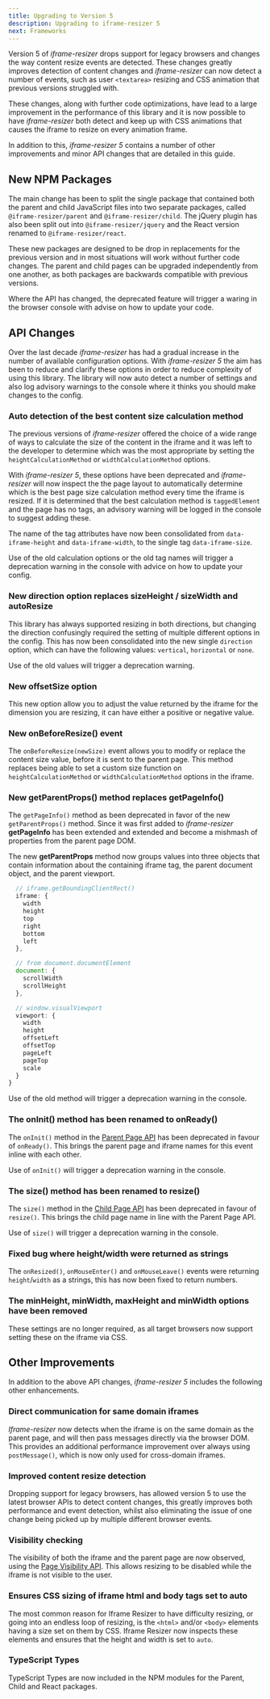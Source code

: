 ```yaml
---
title: Upgrading to Version 5
description: Upgrading to iframe-resizer 5
next: Frameworks
---
```



Version 5 of _iframe-resizer_ drops support for legacy browsers and changes the way content resize events are detected. These changes greatly improves detection of content changes and _iframe-resizer_ can now detect a number of events, such as user `<textarea>` resizing and CSS animation that previous versions struggled with.

These changes, along with further code optimizations, have lead to a large improvement in the performance of this library and it is now possible to have _iframe-resizer_ both detect and keep up with CSS animations that causes the iframe to resize on every animation frame.

In addition to this, _iframe-resizer 5_ contains a number of other improvements and minor API changes that are detailed in this guide.

## New NPM Packages

The main change has been to split the single package that contained both the parent and child JavaScript files into two separate packages, called `@iframe-resizer/parent` and `@iframe-resizer/child`. The jQuery plugin has also been split out into `@iframe-resizer/jquery` and the React version renamed to `@iframe-resizer/react`.

These new packages are designed to be drop in replacements for the previous version and in most situations will work without further code changes. The parent and child pages can be upgraded independently from one another, as both packages are backwards compatible with previous versions.

Where the API has changed, the deprecated feature will trigger a waring in the browser console with advise on how to update your code.

## API Changes

Over the last decade _iframe-resizer_ has had a gradual increase in the number of available configuration options. With _iframe-resizer 5_ the aim has been to reduce and clarify these options in order to reduce complexity of using this library. The library will now auto detect a number of settings and also log advisory warnings to the console where it thinks you should make changes to the config.

### Auto detection of the best content size calculation method

The previous versions of _iframe-resizer_ offered the choice of a wide range of ways to calculate the size of the content in the iframe and it was left to the developer to determine which was the most appropriate by setting the `heightCalculationMethod` or `widthCalculationMethod` options.

With _iframe-resizer 5_, these options have been deprecated and _iframe-resizer_ will now inspect the the page layout to automatically determine which is the best page size calculation method every time the iframe is resized. If it is determined that the best calculation method is `taggedElement` and the page has no tags, an advisory warning will be logged in the console to suggest adding these.

The name of the tag attributes have now been consolidated from `data-iframe-height` and `data-iframe-width`, to the single tag `data-iframe-size`.

Use of the old calculation options or the old tag names will trigger a deprecation warning in the console with advice on how to update your config.

### New <span class="option">direction</span> option replaces <span class="option">sizeHeight</span> / <span class="option">sizeWidth</span> and <span class="option">autoResize</span>

This library has always supported resizing in both directions, but changing the direction confusingly required the setting of multiple different options in the config. This has now been consolidated into the new single `direction` option, which can have the following values: `vertical`, `horizontal` or `none`.

Use of the old values will trigger a deprecation warning.

### New <span class="option">offsetSize</span> option

This new option allow you to adjust the value returned by the iframe for the dimension you are resizing, it can have either a positive or negative value.

### New <span class="option">onBeforeResize()</span> event

The `onBeforeResize(newSize)` event allows you to modify or replace the content size value, before it is sent to the parent page. This method replaces being able to set a custom size function on `heightCalculationMethod` or `widthCalculationMethod` options in the iframe.

### New <span class="option">getParentProps()</span> method replaces <span class="option">getPageInfo()</span>

The `getPageInfo()` method as been deprecated in favor of the new `getParentProps()` method. Since it was first added to _iframe-resizer_ **getPageInfo** has been extended and extended and become a mishmash of properties from the 
parent page DOM.

The new **getParentProps** method now groups values into three objects that contain information about the containing iframe tag, the parent document object, and the parent viewport.

```js
  // iframe.getBoundingClientRect()
  iframe: {
    width
    height
    top
    right
    bottom
    left
  },

  // from document.documentElement
  document: {
    scrollWidth
    scrollHeight
  },

  // window.visualViewport
  viewport: {
    width
    height
    offsetLeft
    offsetTop
    pageLeft
    pageTop
    scale
  }
}
```

Use of the old method will trigger a deprecation warning in the console.

### The <span class="option">onInit()</span> method has been renamed to <span class="option">onReady()</span>

The `onInit()` method in the [Parent Page API](/api/parent) has been deprecated in favour of `onReady()`. This brings the parent page and iframe names for this event inline with each other. 

Use of `onInit()` will trigger a deprecation warning in the console.

### The <span class="option">size()</span> method has been renamed to <span class="option">resize()</span>

The `size()` method in the [Child Page API](/api/child) has been deprecated in favour of `resize()`. This brings the child page name in line with the Parent Page API. 

Use of `size()` will trigger a deprecation warning in the console.

### Fixed bug where height/width were returned as strings

The `onResized()`, `onMouseEnter()` and `onMouseLeave()` events were returning `height`/`width` as a strings, this has now been fixed to return numbers.

### The <span class="option">minHeight</span>, <span class="option">minWidth</span>, <span class="option">maxHeight</span> and <span class="option">minWidth</span> options have been removed

These settings are no longer required, as all target browsers now support setting these on the iframe via CSS.

## Other Improvements

In addition to the above API changes, _iframe-resizer 5_ includes the following other enhancements.

### Direct communication for same domain iframes

_Iframe-resizer_ now detects when the iframe is on the same domain as the parent page, and will then pass messages directly via the browser DOM. This provides an additional performance improvement over always using `postMessage()`, which is now only used for cross-domain iframes.

### Improved content resize detection

Dropping support for legacy browsers, has allowed version 5 to use the latest browser APIs to detect content changes, this greatly improves both performance and event detection, whilst also eliminating the issue of one change being picked up by multiple different browser events.

### Visibility checking

The visibility of both the iframe and the parent page are now observed, using the 
[Page Visibility API](https://developer.mozilla.org/en-US/docs/Web/API/Page_Visibility_API). 
This allows resizing to be disabled while the iframe is not visible to the user.

### Ensures CSS sizing of iframe html and body tags set to auto

The most common reason for Iframe Resizer to have difficulty resizing, or going into an endless loop of resizing, is the `<html>` and/or `<body>` elements having a size set on them by CSS. Iframe Resizer now inspects these elements and ensures that the height and width is set to `auto`.

### TypeScript Types

TypeScript Types are now included in the NPM modules for the Parent, Child and React packages.

<FeedbackComponent />
